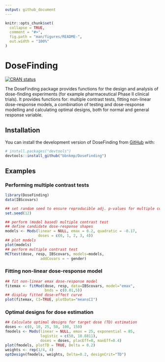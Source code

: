 ```yaml
---
output: github_document
---
```


<!-- README.md is generated from README.Rmd. Please edit that file -->

```r
knitr::opts_chunk$set(
  collapse = TRUE,
  comment = "#>",
  fig.path = "man/figures/README-",
  out.width = "100%"
)
```

# DoseFinding

<!-- badges: start -->
[![CRAN status](https://www.r-pkg.org/badges/version/DoseFinding)](https://CRAN.R-project.org/package=DoseFinding)
<!-- badges: end -->

The DoseFinding package provides functions for the design and analysis of dose-finding experiments (for example pharmaceutical Phase II clinical trials). It provides functions for: multiple contrast tests, fitting non-linear dose-response models, a combination of testing and dose-response modelling and calculating optimal designs,
both for normal and general response variable.

## Installation

You can install the development version of DoseFinding from [GitHub](https://github.com/) with:

``` r
# install.packages("devtools")
devtools::install_github("bbnkmp/DoseFinding")
```

## Examples

### Performing multiple contrast tests

```r
library(DoseFinding)
data(IBScovars)

## set random seed to ensure reproducible adj. p-values for multiple contrast test
set.seed(12)

## perform (model based) multiple contrast test
## define candidate dose-response shapes
models <- Mods(linear = NULL, emax = 0.2, quadratic = -0.17,
               doses = c(0, 1, 2, 3, 4))
## plot models
plot(models)
## perform multiple contrast test
MCTtest(dose, resp, IBScovars, models=models,
                addCovars = ~ gender)
```

### Fitting non-linear dose-response model
```r
## fit non-linear emax dose-response model
fitemax <- fitMod(dose, resp, data=IBScovars, model="emax",
                  bnds = c(0.01,5))
## display fitted dose-effect curve
plot(fitemax, CI=TRUE, plotData="meansCI")

```

### Optimal designs for dose estimation
```r
## Calculate optimal designs for target dose (TD) estimation
doses <- c(0, 10, 25, 50, 100, 150)
fmodels <- Mods(linear = NULL, emax = 25, exponential = 85,
                logistic = c(50, 10.8811),
                doses = doses, placEff=0, maxEff=0.4)
plot(fmodels, plotTD = TRUE, Delta = 0.2)
weights <- rep(1/4, 4)
optDesign(fmodels, weights, Delta=0.2, designCrit="TD")
```
